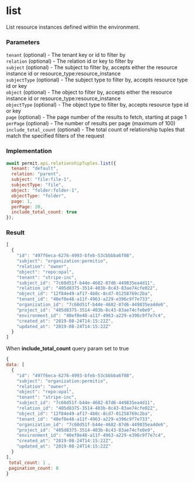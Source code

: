 # list

List resource instances defined within the environment.

### Parameters

`tenant` (optional) - The tenant key or id to filter by<br/>
`relation` (optional) - The relation id or key to filter by<br/>
`subject` (optional) - The subject to filter by, accepts either the resource instance id or resource_type:resource_instance<br/>
`subjectType` (optional) - The subject type to filter by, accepts resource type id or key<br/>
`object` (optional) - The object to filter by, accepts either the resource instance id or resource_type:resource_instance<br/>
`objectType` (optional) - The object type to filter by, accepts resource type id or key<br/>
`page` (optional) - The page number of the results to fetch, starting at page 1<br/>
`perPage` (optional) - The number of results per page (maximum of 100)<br/>
`include_total_count` (optional) - The total count of relationship tuples that match the specified filters of the request


### Implementation

```js
await permit.api.relationshipTuples.list({
  tenant: "default",
  relation: "parent",
  subject: "file:file-1",
  subjectType: "file",
  object: "folder:folder-1",
  objectType: "folder",
  page: 1,
  perPage: 20,
  include_total_count: true
});
```

### Result 

```js
[
  {
    "id": "497f6eca-6276-4993-bfeb-53cbbbba6f08",
    "subject": "organization:permitio",
    "relation": "owner",
    "object": "repo:opal",
    "tenant": "stripe-inc",
    "subject_id": "7c60d51f-b44e-4682-87d6-449835ea4d11",
    "relation_id": "405d8375-3514-403b-8c43-83ae74cfe022",
    "object_id": "12f84e49-af17-4b0c-8cd7-01258769c2ba",
    "tenant_id": "40ef0e48-a11f-4963-a229-e396c9f7e733",
    "organization_id": "7c60d51f-b44e-4682-87d6-449835ea4de6",
    "project_id": "405d8375-3514-403b-8c43-83ae74cfe0e9",
    "environment_id": "40ef0e48-a11f-4963-a229-e396c9f7e7c4",
    "created_at": "2019-08-24T14:15:22Z",
    "updated_at": "2019-08-24T14:15:22Z"
  }
]

```


 When **include_total_count** query param set to true

```js
{
data: [
  {
    "id": "497f6eca-6276-4993-bfeb-53cbbbba6f08",
    "subject": "organization:permitio",
    "relation": "owner",
    "object": "repo:opal",
    "tenant": "stripe-inc",
    "subject_id": "7c60d51f-b44e-4682-87d6-449835ea4d11",
    "relation_id": "405d8375-3514-403b-8c43-83ae74cfe022",
    "object_id": "12f84e49-af17-4b0c-8cd7-01258769c2ba",
    "tenant_id": "40ef0e48-a11f-4963-a229-e396c9f7e733",
    "organization_id": "7c60d51f-b44e-4682-87d6-449835ea4de6",
    "project_id": "405d8375-3514-403b-8c43-83ae74cfe0e9",
    "environment_id": "40ef0e48-a11f-4963-a229-e396c9f7e7c4",
    "created_at": "2019-08-24T14:15:22Z",
    "updated_at": "2019-08-24T14:15:22Z"
  }
],
 total_count: 1 ,
 pagination_count: 0
}

```

